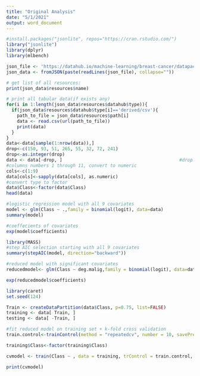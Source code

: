 ```yaml
---
title: "Original Analysis"
date: "5/1/2021"
output: word_document
---
```


```r
#install.packages("jsonlite", repos="https://cran.rstudio.com/")
library("jsonlite")
library(dplyr)
library(mlbench)

json_file <- 'https://datahub.io/machine-learning/breast-cancer/datapackage.json'
json_data <- fromJSON(paste(readLines(json_file), collapse=""))

# get list of all resources:
print(json_data$resources$name)

# print all tabular data(if exists any)
for(i in 1:length(json_data$resources$datahub$type)){
  if(json_data$resources$datahub$type[i]=='derived/csv'){
    path_to_file = json_data$resources$path[i]
    data <- read.csv(url(path_to_file))
    print(data)
  }
}
data<-data[sample(1:nrow(data)),]
drop<-c(150, 93, 51, 265, 55, 32, 72, 241)
drop<-as.integer(drop)
data <- data[-drop, ]                                            #drop NA rows 
#columns numbers 1 through 11, convert to numeric 
cols<-c(1:9) 
data[cols]<-sapply(data[cols], as.numeric) 
#convert type to factor  
data$Class<-factor(data$Class) 
head(data)
```
```r
#logistic regression model with all 9 covariates 
model <- glm(Class ~ .,family = binomial(logit), data=data)
summary(model)

#coeffecients of covariates 
exp(model$coefficients)
```


```r
library(MASS)
#step AIC selection starting with all 9 covariates 
summary(stepAIC(model, direction="backward"))
```

```r
#reduced model with significant covariates
reducedmodel<- glm(Class ~ deg.malig,family = binomial(logit), data=data)

exp(reducedmodel$coefficients)
```

```r
library(caret)
set.seed(124)

Train <- createDataPartition(data$Class, p=0.75, list=FALSE)
training <- data[ Train, ]
testing <- data[ -Train, ]

#fit reduced model on training set + k-fold cross validation 
train.control<-trainControl(method = "repeatedcv", number = 10, savePredictions = TRUE, repeats = 5)

training$Class<-factor(training$Class) 

cvmodel <- train(Class ~ , data = training, trControl = train.control, method = "glm", family = "binomial")

print(cvmodel)

```


